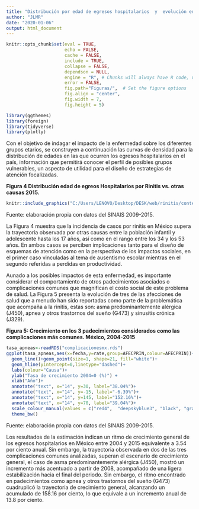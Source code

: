 ```yaml
---
title: "Distribución por edad de egresos hospitalarios  y  evolución en padecimientos asociados"
author: "JLMR"
date: "2020-01-06"
output: html_document
---
```




```r
knitr::opts_chunk$set(eval = TRUE, 
                      echo = FALSE, 
                      cache = FALSE,
                      include = TRUE,
                      collapse = FALSE,
                      dependson = NULL,
                      engine = "R", # Chunks will always have R code, unless noted
                      error = FALSE,                      
                      fig.path="Figuras/",  # Set the figure options
                      fig.align = "center", 
                      fig.width = 7,
                      fig.height = 5)
```



```r
library(ggthemes)
library(foreign)
library(tidyverse)
library(plotly)

```





Con el objetivo de indagar el impacto de la enfermedad sobre los diferentes grupos etarios, se construyen a continuación las curvas de densidad
para la distribución de edades en las que ocurren los egresos hospitalarios
en el país, información que permitirá conocer el perfil de posibles grupos
vulnerables, un aspecto de utilidad para el diseño de estrategias de atención
focalizadas.


**Figura 4  Distribución edad de egreos Hospitalarios por Rinitis vs. otras causas 2015.**
```r
knitr::include_graphics("C:/Users/LENOVO/Desktop/DESK/web/rinitis/content/post/cayman-typography/Age_density.jpg")
```
Fuente: elaboración propia con datos del SINAIS 2009-2015.

La Figura 4 muestra que la incidencia de casos por rinitis en México
supera la trayectoria observada por otras causas entre la población infantil
y adolescente hasta los 17 años, así como en el rango entre los 34 y los
53 años. En ambos casos se perciben implicaciones tanto para el diseño
de esquemas de atención como en la perspectiva de los impactos sociales,
en el primer caso vinculadas al tema de ausentismo escolar mientras en el
segundo referidas a perdidas en productividad.

Aunado a los posibles impactos de esta enfermedad, es importante considerar el comportamiento de otros padecimientos asociados o complicaciones comunes que magnifican el costo social de este problema de salud.
La Figura 5 presenta la evolución de tres de las afecciones de salud que a
menudo han sido reportadas como parte de la problemática que acompaña
a la rinitis, estas son: asma predominantemente alérgica (J450), apnea y
otros trastornos del sueño (G473) y sinusitis crónica (J329).


**Figura 5: Crecimiento en los 3 padecimientos considerados como las complicaciones más comunes.
México, 2004-2015**

```r

tasa_apneas<-readRDS("complicacionesmx.rds")
ggplot(tasa_apneas,aes(x=fecha,y=rate,group=AFECPRIN,colour=AFECPRIN))+
  geom_line()+geom_point(size=1, shape=21, fill="white")+
  geom_hline(yintercept=0,linetype="dashed")+
  labs(colour="Causa")+
  ylab("Tasa de crecimiento 2004=0 (%)") +
  xlab("Año")+
  annotate("text", x="14", y=30, label="38.04%")+
  annotate("text", x="14", y=-15, label="-6.39%")+
  annotate("text", x="14", y=145, label="152.16%")+  
  annotate("text", x="14", y=70, label="39.04%")+
  scale_colour_manual(values = c("red4",  "deepskyblue3", "black", "gray70"))+
  theme_bw()

```

Fuente: elaboración propia con datos del SINAIS 2009-2015.


Los resultados de la estimación indican un ritmo de crecimiento general
de los egresos hospitalarios en México entre 2004 y 2015 equivalente a
3.54 por ciento anual.
Sin embargo, la trayectoria observada en dos de las tres complicaciones
comunes analizadas, superan el escenario de crecimiento general, el caso
de asma predominantemente alérgica (J450), mostró un incremento más
acentuado a partir de 2008, acompañado de una ligera estabilización hacia
el final del periodo. Sin embargo, el ritmo encontrado en padecimientos
como apnea y otros trastornos del sueño (G473) cuadruplicó la trayectoria
de crecimiento general, alcanzando un acumulado de 158.16 por ciento, lo
que equivale a un incremento anual de 13.8 por ciento.




